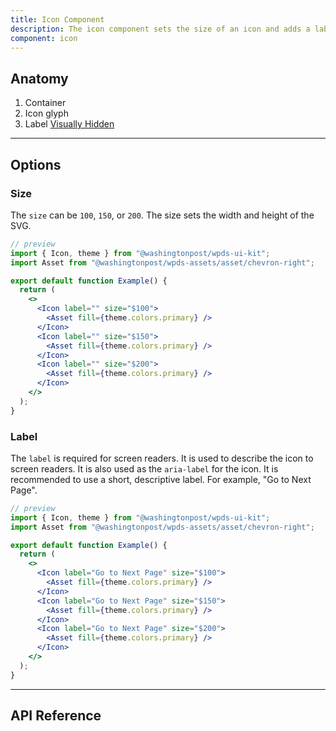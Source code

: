 ```yaml
---
title: Icon Component
description: The icon component sets the size of an icon and adds a label that will be announced by screen readers.
component: icon
---
```


## Anatomy

<Container caption="Icon component shown with an Add icon asset. Inspect the HTML to see the props. Or use a screen reader to read the label.">
  <InlineSVG
    title="Anatomy of Icon"
    width={72}
    height={115}
    path="/img/components/icon/anatomy.svg"
  />
</Container>

1. Container
2. Icon glyph
3. Label [Visually Hidden](/components/visually-hidden)

---

## Options

### Size

The `size` can be `100`, `150`, or `200`. The size sets the width and height of the SVG.

```jsx
// preview
import { Icon, theme } from "@washingtonpost/wpds-ui-kit";
import Asset from "@washingtonpost/wpds-assets/asset/chevron-right";

export default function Example() {
  return (
    <>
      <Icon label="" size="$100">
        <Asset fill={theme.colors.primary} />
      </Icon>
      <Icon label="" size="$150">
        <Asset fill={theme.colors.primary} />
      </Icon>
      <Icon label="" size="$200">
        <Asset fill={theme.colors.primary} />
      </Icon>
    </>
  );
}
```

### Label

The `label` is required for screen readers. It is used to describe the icon to screen readers. It is also used as the `aria-label` for the icon. It is recommended to use a short, descriptive label. For example, "Go to Next Page".

```jsx
// preview
import { Icon, theme } from "@washingtonpost/wpds-ui-kit";
import Asset from "@washingtonpost/wpds-assets/asset/chevron-right";

export default function Example() {
  return (
    <>
      <Icon label="Go to Next Page" size="$100">
        <Asset fill={theme.colors.primary} />
      </Icon>
      <Icon label="Go to Next Page" size="$150">
        <Asset fill={theme.colors.primary} />
      </Icon>
      <Icon label="Go to Next Page" size="$200">
        <Asset fill={theme.colors.primary} />
      </Icon>
    </>
  );
}
```

---

## API Reference

<PropsTable props={propsTable} />
